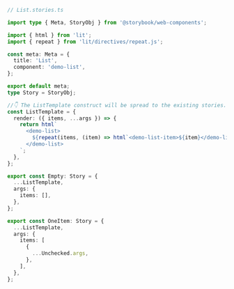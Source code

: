 ```ts
// List.stories.ts

import type { Meta, StoryObj } from '@storybook/web-components';

import { html } from 'lit';
import { repeat } from 'lit/directives/repeat.js';

const meta: Meta = {
  title: 'List',
  component: 'demo-list',
};

export default meta;
type Story = StoryObj;

//👇 The ListTemplate construct will be spread to the existing stories.
const ListTemplate = {
  render: ({ items, ...args }) => {
    return html`
      <demo-list>
        ${repeat(items, (item) => html`<demo-list-item>${item}</demo-list-item>`)}
      </demo-list>
    `;
  },
};

export const Empty: Story = {
  ...ListTemplate,
  args: {
    items: [],
  },
};

export const OneItem: Story = {
  ...ListTemplate,
  args: {
    items: [
      {
        ...Unchecked.args,
      },
    ],
  },
};
```
